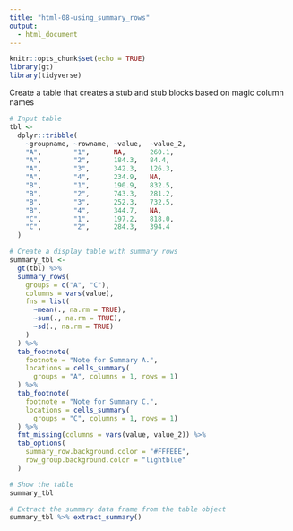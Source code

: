 ```yaml
---
title: "html-08-using_summary_rows"
output:
  - html_document
---
```


```r
knitr::opts_chunk$set(echo = TRUE)
library(gt)
library(tidyverse)
```

Create a table that creates a stub and stub blocks based on magic column names

```r
# Input table
tbl <-
  dplyr::tribble(
    ~groupname, ~rowname, ~value,  ~value_2,
    "A",        "1",      NA,      260.1,
    "A",        "2",      184.3,   84.4,
    "A",        "3",      342.3,   126.3,
    "A",        "4",      234.9,   NA,
    "B",        "1",      190.9,   832.5,
    "B",        "2",      743.3,   281.2,
    "B",        "3",      252.3,   732.5,
    "B",        "4",      344.7,   NA,
    "C",        "1",      197.2,   818.0,
    "C",        "2",      284.3,   394.4
  )
```

```r
# Create a display table with summary rows
summary_tbl <-
  gt(tbl) %>%
  summary_rows(
    groups = c("A", "C"),
    columns = vars(value),
    fns = list(
      ~mean(., na.rm = TRUE),
      ~sum(., na.rm = TRUE),
      ~sd(., na.rm = TRUE)
    )
  ) %>%
  tab_footnote(
    footnote = "Note for Summary A.",
    locations = cells_summary(
      groups = "A", columns = 1, rows = 1)
  ) %>%
  tab_footnote(
    footnote = "Note for Summary C.",
    locations = cells_summary(
      groups = "C", columns = 1, rows = 1)
  ) %>%
  fmt_missing(columns = vars(value, value_2)) %>%
  tab_options(
    summary_row.background.color = "#FFFEEE",
    row_group.background.color = "lightblue"
  )
```

```r
# Show the table
summary_tbl
```

```r
# Extract the summary data frame from the table object
summary_tbl %>% extract_summary()
```
